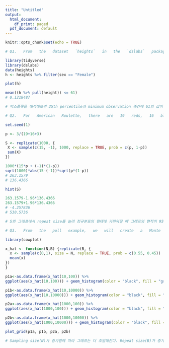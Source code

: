 ```yaml
---
title: "Untitled"
output:
  html_document:
    df_print: paged
  pdf_document: default
---
```


```r
knitr::opts_chunk$set(echo = TRUE)
```

```r
# Q1.   From   the   dataset   `heights`   in   the   `dslabs`   package,   please   describe   the distribution   of   male   and   female   heights.   If   you   pick   a   female   at   random,   what   is the   probability   that   she   is   61   inches   or   shorter?

library(tidyverse)
library(dslabs)
data(heights)
h <- heights %>% filter(sex == "Female")

plot(h)

mean((h %>% pull(height)) <= 61)
# 0.1218487

# 박스플롯을 해석해보면 25th percentile과 minimum observation 중간에 61의 값이 위치한 것으로 보아 여성의 키가 61인치보다 같거나 작을 확률이 12% 정도이다라는 해석과 일맥상통한다.
```
```r
# Q2.   For   American   Roulette,   there   are   19   reds,   16   blacks   and   3   greens.   The   payout for   winning   on   green   is   15   dollars.   You   create   a   random   variable   that   is   the   sum   of your   winnings   after   betting   on   green   1000   times.   Start   your   code   by   setting   the seed   to   1.   Describe   your   random   variable   (e.g.   the   expected   value,   the   standard error).   Then,   create   a   Monte   Carlo   simulation   that   generates   1,000   outcomes   of   a random   variable,   and   then   describe   your   result.

set.seed(1)

p <- 3/(19+16+3)

S <- replicate(1000, {
 X <- sample(c(15, -1), 1000, replace = TRUE, prob = c(p, 1-p))
 sum(X)
})

1000*(15*p + (-1)*(1-p))
sqrt(1000)*abs(15-(-1))*sqrt(p*(1-p))
# 263.1579
# 136.4366

hist(S)

263.1579-1.96*136.4366
263.1579+1.96*136.4366
# -4.257836
# 530.5736

# S의 그래프에서 repeat size를 늘려 정규분포의 형태에 가까워질 때 그래프의 면적이 95%를 차지하는 구간은 [-4.257836, 530.5736]이다.
```
```r
# Q3.   From   the   poll   example,   we   will   create   a   Monte   Carlo   simulation   for   p   =   0.45. You   will   compare   the   sampling   size   (N)   for   10,   1000,   and   the   repeat   size   (B)   for 100,   10000.   So   you   should   have   four   combinations   (10   N   x   100   B,   1000   N   x   100   B, 10   N   x   10000   B,   1000   N   x   10000   B).   Please   describe   your   Monte   Carlo   simulation results,   and   compare   four   combinations.

library(cowplot)

x_hat <- function(N,B) {replicate(B, {
  x <- sample(c(0,1), size = N, replace = TRUE, prob = c(0.55, 0.45))
  mean(x)
})
}

p1a<-as.data.frame(x_hat(10,100)) %>%
ggplot(aes(x_hat(10,100))) + geom_histogram(color = "black", fill = "gray") + theme_minimal()

p1b<-as.data.frame(x_hat(10,10000)) %>%
ggplot(aes(x_hat(10,10000))) + geom_histogram(color = "black", fill = "gray") + theme_minimal()

p2a<-as.data.frame(x_hat(1000,100)) %>%
ggplot(aes(x_hat(1000,100))) + geom_histogram(color = "black", fill = "gray") + theme_minimal()

p2b<-as.data.frame(x_hat(1000,10000)) %>%
ggplot(aes(x_hat(1000,10000))) + geom_histogram(color = "black", fill = "gray") + theme_minimal()

plot_grid(p1a, p1b, p2a, p2b)

# Sampling size(N)가 증가함에 따라 그래프는 더 조밀해진다. Repeat size(B)가 증가함에 따라 그래프는 대칭성을 띄며 정규분포의 형태에 가까워진다.
```
